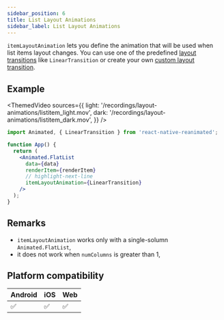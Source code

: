 ```yaml
---
sidebar_position: 6
title: List Layout Animations
sidebar_label: List Layout Animations
---
```


`itemLayoutAnimation` lets you define the animation that will be used when list items layout changes. You can use one of the predefined [layout transitions](/docs/layout-animations/layout-transitions#predefined-transitions) like `LinearTransition` or create your own [custom layout transition](/docs/layout-animations/custom-animations#custom-layout-transition).

## Example

<Row>

<ThemedVideo
  sources={{
    light: '/recordings/layout-animations/listitem_light.mov',
    dark: '/recordings/layout-animations/listitem_dark.mov',
  }}
/>

<div style={{flexGrow: 1}}>

```jsx
import Animated, { LinearTransition } from 'react-native-reanimated';

function App() {
  return (
    <Animated.FlatList
      data={data}
      renderItem={renderItem}
      // highlight-next-line
      itemLayoutAnimation={LinearTransition}
    />
  );
}
```

</div>

</Row>

## Remarks

- `itemLayoutAnimation` works only with a single-solumn `Animated.FlatList`,
- it does not work when `numColumns` is greater than 1,

## Platform compatibility

<div className="platform-compatibility">

| Android | iOS | Web |
| ------- | --- | --- |
| ✅      | ✅  | ✅  |

</div>
